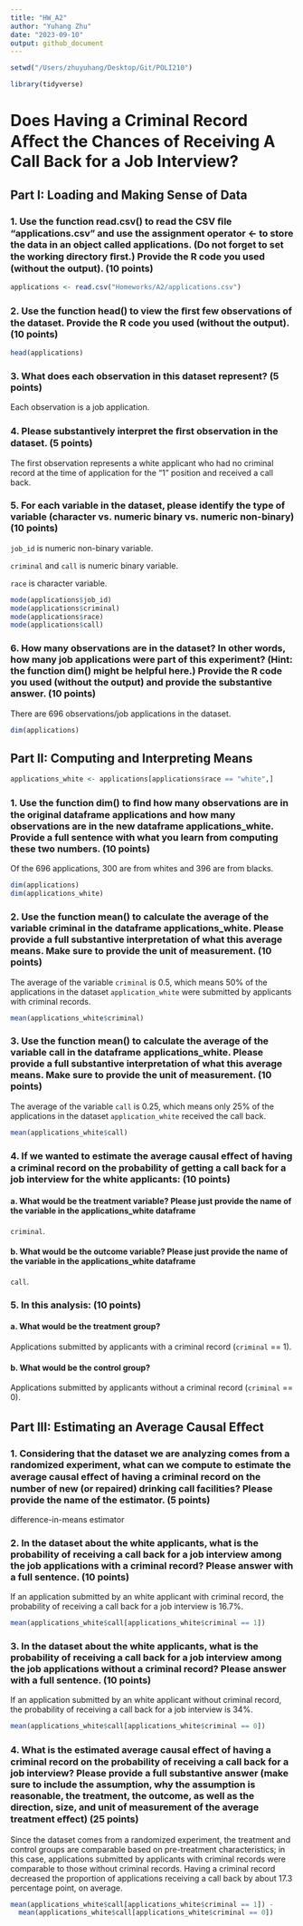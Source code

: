 ```yaml
---
title: "HW_A2"
author: "Yuhang Zhu"
date: "2023-09-10"
output: github_document
---
```


```r
setwd("/Users/zhuyuhang/Desktop/Git/POLI210")

library(tidyverse)
```

# Does Having a Criminal Record Aﬀect the Chances of Receiving A Call Back for a Job Interview?

## Part I: Loading and Making Sense of Data

### 1. Use the function read.csv() to read the CSV ﬁle “applications.csv” and use the assignment operator <- to store the data in an object called applications. (Do not forget to set the working directory ﬁrst.) Provide the R code you used (without the output). (10 points)

```r
applications <- read.csv("Homeworks/A2/applications.csv")
```

### 2. Use the function head() to view the ﬁrst few observations of the dataset. Provide the R code you used (without the output). (10 points)

```r
head(applications)
```

### 3. What does each observation in this dataset represent? (5 points)

Each observation is a job application.

### 4. Please substantively interpret the ﬁrst observation in the dataset. (5 points)

The first observation represents a white applicant who had no criminal record at the time of application for the "1" position and received a call back.

### 5. For each variable in the dataset, please identify the type of variable (character vs. numeric binary vs. numeric non-binary) (10 points)

`job_id` is numeric non-binary variable.

`criminal` and `call` is numeric binary variable.

`race` is character variable.

```r
mode(applications$job_id)
mode(applications$criminal)
mode(applications$race)
mode(applications$call)
```

### 6. How many observations are in the dataset? In other words, how many job applications were part of this experiment? (Hint: the function dim() might be helpful here.) Provide the R code you used (without the output) and provide the substantive answer. (10 points)

There are 696 observations/job applications in the dataset. 

```r
dim(applications)
```

## Part II: Computing and Interpreting Means

```r
applications_white <- applications[applications$race == "white",]
```


### 1. Use the function dim() to ﬁnd how many observations are in the original dataframe applications and how many observations are in the new dataframe applications_white. Provide a full sentence with what you learn from computing these two numbers. (10 points)

Of the 696 applications, 300 are from whites and 396 are from blacks.

```r
dim(applications)
dim(applications_white)
```

### 2. Use the function mean() to calculate the average of the variable criminal in the dataframe applications_white. Please provide a full substantive interpretation of what this average means. Make sure to provide the unit of measurement. (10 points)

The average of the variable `criminal` is 0.5, which means 50% of the applications in the dataset `application_white` were submitted by applicants with criminal records.

```r
mean(applications_white$criminal)
```

### 3. Use the function mean() to calculate the average of the variable call in the dataframe applications_white. Please provide a full substantive interpretation of what this average means. Make sure to provide the unit of measurement. (10 points)

The average of the variable `call` is 0.25, which means only 25% of the applications in the dataset `application_white` received the call back.

```r
mean(applications_white$call)
```

### 4. If we wanted to estimate the average causal eﬀect of having a criminal record on the probability of getting a call back for a job interview for the white applicants: (10 points)

#### a. What would be the treatment variable? Please just provide the name of the variable in the applications_white dataframe

`criminal`.

#### b. What would be the outcome variable? Please just provide the name of the variable in the applications_white dataframe

`call`.

### 5. In this analysis: (10 points)

#### a. What would be the treatment group?

Applications submitted by applicants with a criminal record (`criminal` == 1).

#### b. What would be the control group?

Applications submitted by applicants without a criminal record (`criminal` == 0).

## Part III: Estimating an Average Causal Eﬀect

### 1. Considering that the dataset we are analyzing comes from a randomized experiment, what can we compute to estimate the average causal eﬀect of having a criminal record on the number of new (or repaired) drinking call facilities? Please provide the name of the estimator. (5 points)

difference-in-means estimator

### 2. In the dataset about the white applicants, what is the probability of receiving a call back for a job interview among the job applications with a criminal record? Please answer with a full sentence. (10 points)

If an application submitted by an white applicant with criminal record, the probability of receiving a call back for a job interview is 16.7%.

```r
mean(applications_white$call[applications_white$criminal == 1])
```

### 3. In the dataset about the white applicants, what is the probability of receiving a call back for a job interview among the job applications without a criminal record? Please answer with a full sentence. (10 points)

If an application submitted by an white applicant without criminal record, the probability of receiving a call back for a job interview is 34%.

```r
mean(applications_white$call[applications_white$criminal == 0])
```

### 4. What is the estimated average causal eﬀect of having a criminal record on the probability of receiving a call back for a job interview? Please provide a full substantive answer (make sure to include the assumption, why the assumption is reasonable, the treatment, the outcome, as well as the direction, size, and unit of measurement of the average treatment eﬀect) (25 points)

Since the dataset comes from a randomized experiment, the treatment and control groups are comparable based on pre-treatment characteristics; in this case, applications submitted by applicants with criminal records were comparable to those without criminal records. Having a criminal record decreased the proportion of applications receiving a call back by about 17.3 percentage point, on average.

```r
mean(applications_white$call[applications_white$criminal == 1]) - 
  mean(applications_white$call[applications_white$criminal == 0])
```

